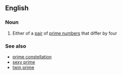 ==English==

===Noun===
{{wikipedia}}
{{en-noun|head=[[cousin]] [[prime]]}}

# {{context|mathematics|lang=en}} Either of a [[pair]] of [[prime number]]s that differ by four

===See also===
*[[prime constellation]]
*[[sexy prime]]
*[[twin prime]]